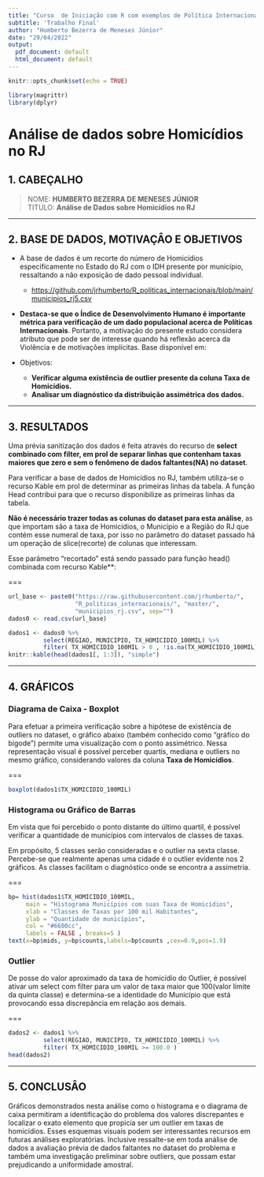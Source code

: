 ```yaml
---
title: "Curso  de Iniciação com R com exemplos de Política Internacional(USP)"
subtitle: 'Trabalho Final'
author: "Humberto Bezerra de Meneses Júnior"
date: "29/04/2022"
output:
  pdf_document: default
  html_document: default
---
```

```r
knitr::opts_chunk$set(echo = TRUE)
```

```r
library(magrittr) 
library(dplyr)
```

# Análise de dados sobre Homicídios no RJ

## 1. CABEÇALHO

>NOME: **HUMBERTO BEZERRA DE MENESES JÚNIOR**  
>TITULO: **Análise de Dados sobre Homicídios no RJ**

---

## 2. BASE DE DADOS, MOTIVAÇÂO E OBJETIVOS

- A base de dados é um recorte do número de Homicídios especificamente no Estado do RJ com o IDH presente por município, ressaltando a não exposição de dado pessoal individual.

  * <https://github.com/jrhumberto/R_politicas_internacionais/blob/main/municipios_rj5.csv>

- **Destaca-se que o Índice de Desenvolvimento Humano é importante métrica para verificação de um dado populacional acerca de Políticas Internacionais**.  Portanto, a motivação do presente estudo considera atributo que pode ser de interesse quando há reflexão acerca da Violência e de motivações implícitas. Base disponível em:

- Objetivos:

  * **Verificar alguma existência de outlier presente da coluna Taxa de Homicídios.**
  * **Analisar um diagnóstico da distribuição assimétrica dos dados.**

---

## 3. RESULTADOS

Uma prévia sanitização dos dados é feita através do recurso de **select combinado com filter, em prol de separar linhas que contenham taxas maiores que zero e sem o fenômeno de dados faltantes(NA) no dataset**.

Para verificar a base de dados de Homicídios no RJ, também utiliza-se o recurso Kable em prol de determinar as primeiras linhas da tabela. A função Head contribui para que o recurso disponibilize as primeiras linhas da tabela.

**Não é necessário trazer todas as colunas do dataset para esta análise**, as que importam são a taxa de Homicídios, o Município e a Região do RJ que contém esse numeral de taxa, por isso no parâmetro do dataset passado há um operação de slice(recorte) de colunas que interessam.  
  
Esse parâmetro "recortado" está sendo passado para função head() combinada com recurso Kable**:

===

```r
url_base <- paste0("https://raw.githubusercontent.com/jrhumberto/",
                   "R_politicas_internacionais/", "master/",
                   "municipios_rj.csv", sep="")
dados0 <- read.csv(url_base)

dados1 <- dados0 %>%
          select(REGIAO, MUNICIPIO, TX_HOMICIDIO_100MIL) %>% 
          filter( TX_HOMICIDIO_100MIL > 0 , !is.na(TX_HOMICIDIO_100MIL) )
knitr::kable(head(dados1[, 1:3]), "simple")
```

---

## 4. GRÁFICOS


### Diagrama de Caixa - Boxplot

Para efetuar a primeira verificação sobre a hipótese de existência de outliers no dataset, o gráfico abaixo (também conhecido como "gráfico do bigode") permite uma visualização com o ponto assimétrico. Nessa representação visual é possível perceber quartis, mediana e outliers no mesmo gráfico, considerando valores da coluna **Taxa de Homicídios**.

===

```r
boxplot(dados1$TX_HOMICIDIO_100MIL)
```


### Histograma ou Gráfico de Barras

Em vista que foi percebido o ponto distante do último quartil, é possível verificar a quantidade de municípios com intervalos de  classes de taxas. 

Em propósito, 5 classes serão consideradas e o outlier na sexta classe. Percebe-se que realmente apenas uma cidade é o outlier evidente nos 2 gráficos. As classes facilitam o diagnóstico onde se encontra a assimetria.


===

```r
bp= hist(dados1$TX_HOMICIDIO_100MIL,
     main = "Histograma Municípios com suas Taxa de Homicídios",
     xlab = "Classes de Taxas por 100 mil Habitantes",
     ylab = "Quantidade de municípios",
     col = "#6600cc",
     labels = FALSE , breaks=5 )
text(x=bp$mids, y=bp$counts,labels=bp$counts ,cex=0.9,pos=1.9)
```

### Outlier

De posse do valor aproximado da taxa de homicídio do Outlier, é possível ativar um select com filter para um valor
de taxa maior que 100(valor limite da quinta classe) e determina-se a identidade do Município que está provocando essa discrepância em relação aos demais.

===

```r
dados2 <- dados1 %>%
          select(REGIAO, MUNICIPIO, TX_HOMICIDIO_100MIL) %>% 
          filter( TX_HOMICIDIO_100MIL >= 100.0 )
head(dados2)
```

---

## 5. CONCLUSÂO

Gráficos demonstrados nesta análise como o histograma e o diagrama de caixa permitiram a identificação do problema dos valores discrepantes e localizar o exato elemento que propicia ser um outlier em taxas de homicídios. Esses esquemas visuais podem ser interessantes recursos em futuras análises exploratórias.
Inclusive ressalte-se em toda análise de dados a avaliação prévia de dados faltantes no dataset do problema e também uma investigação preliminar sobre outliers, que possam estar prejudicando a uniformidade amostral. 

